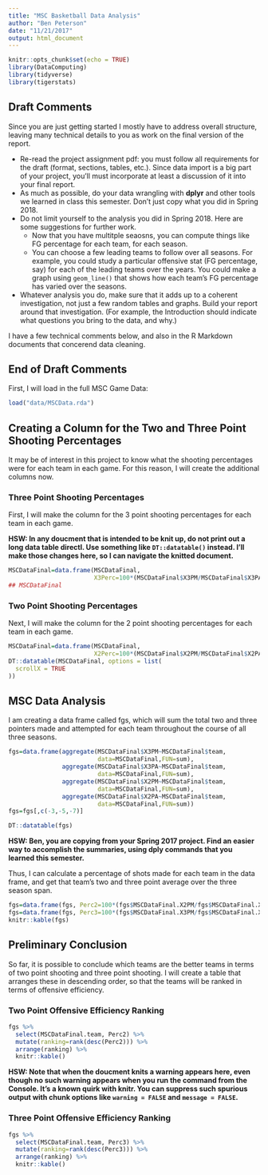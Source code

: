 ```yaml
---
title: "MSC Basketball Data Analysis"
author: "Ben Peterson"
date: "11/21/2017"
output: html_document
---
```


```r
knitr::opts_chunk$set(echo = TRUE)
library(DataComputing)
library(tidyverse)
library(tigerstats)
```

## Draft Comments

Since you are just getting started I mostly have to address overall structure, leaving many technical details to you as work on the final version of the report.

* Re-read the project assignment pdf:  you must follow all requirements for the draft (format, sections, tables, etc.).  Since data import is a big part of your project, you'll must incorporate at least a discussion of it into your final report.
* As much as possible, do your data wrangling with **dplyr** and other tools we learned in class this semester.  Don't just copy what you did in Spring 2018.
* Do not limit yourself to the analysis you did in Spring 2018.  Here are some suggestions for further work.
    * Now that you have multitple seaosns, you can compute things like FG percentage for each team, for each season.
    * You can choose a few leading teams to follow over all seasons.  For example, you could study a particular offensive stat (FG percentage, say) for each of the leading teams over the years.  You could make a graph using `geom_line()` that shows how each team's FG percentage has varied over the seasons.
* Whatever analysis you do, make sure that it adds up to a coherent investigation, not just a few random tables and graphs.  Build your report around that investigation.  (For example, the Introduction should indicate what questions you bring to the data, and why.)
    
I have a few technical comments below, and also in the R Markdown documents that concerend data cleaning.

## End of Draft Comments

First, I will load in the full MSC Game Data:

```r
load("data/MSCData.rda")
```

## Creating a Column for the Two and Three Point Shooting Percentages

It may be of interest in this project to know what the shooting percentages were for each team in each game. For this reason, I will create the additional columns now.

### Three Point Shooting Percentages

First, I will make the column for the 3 point shooting percentages for each team in each game.

**HSW:  In any doucment that is intended to be knit up, do not print out a long data table directl.  Use something like `DT::datatable()` instead.  I'll make those changes here, so I can navigate the knitted document.**

```r
MSCDataFinal=data.frame(MSCDataFinal,
                        X3Perc=100*(MSCDataFinal$X3PM/MSCDataFinal$X3PA))
## MSCDataFinal
```

### Two Point Shooting Percentages

Next, I will make the column for the 2 point shooting percentages for each team in each game.

```r
MSCDataFinal=data.frame(MSCDataFinal,
                        X2Perc=100*(MSCDataFinal$X2PM/MSCDataFinal$X2PA))
DT::datatable(MSCDataFinal, options = list(
  scrollX = TRUE
))
```

## MSC Data Analysis

I am creating a data frame called fgs, which will sum the total two and three pointers made and attempted for each team throughout the course of all three seasons. 

```r
fgs=data.frame(aggregate(MSCDataFinal$X3PM~MSCDataFinal$team,
                         data=MSCDataFinal,FUN=sum),
               aggregate(MSCDataFinal$X3PA~MSCDataFinal$team,
                         data=MSCDataFinal,FUN=sum),
               aggregate(MSCDataFinal$X2PM~MSCDataFinal$team,
                         data=MSCDataFinal,FUN=sum),
               aggregate(MSCDataFinal$X2PA~MSCDataFinal$team,
                         data=MSCDataFinal,FUN=sum))
fgs=fgs[,c(-3,-5,-7)]

DT::datatable(fgs)
```

**HSW:  Ben, you are copying from your Spring 2017 project.  Find an easier way to accomplish the summaries, using dply commands that you learned this semester.**

Thus, I can calculate a percentage of shots made for each team in the data frame, and get that team's two and three point average over the three season span.

```r
fgs=data.frame(fgs, Perc2=100*(fgs$MSCDataFinal.X2PM/fgs$MSCDataFinal.X2PA))
fgs=data.frame(fgs, Perc3=100*(fgs$MSCDataFinal.X3PM/fgs$MSCDataFinal.X3PA))
knitr::kable(fgs)
```

## Preliminary Conclusion

So far, it is possible to conclude which teams are the better teams in terms of two point shooting and three point shooting. I will create a table that arranges these in descending order, so that the teams will be ranked in terms of offensive efficiency.

### Two Point Offensive Efficiency Ranking
```r
fgs %>%
  select(MSCDataFinal.team, Perc2) %>%
  mutate(ranking=rank(desc(Perc2))) %>%
  arrange(ranking) %>% 
  knitr::kable()
```

**HSW:  Note that when the doucment knits a warning appears here, even though no such warning appears when you run the command from the Console.  It's a known quirk with knitr.  You can suppress such spurious output with  chunk options like `warning = FALSE` and `message = FALSE`.**

### Three Point Offensive Efficiency Ranking

```r
fgs %>%
  select(MSCDataFinal.team, Perc3) %>%
  mutate(ranking=rank(desc(Perc3))) %>%
  arrange(ranking) %>% 
  knitr::kable()
```

